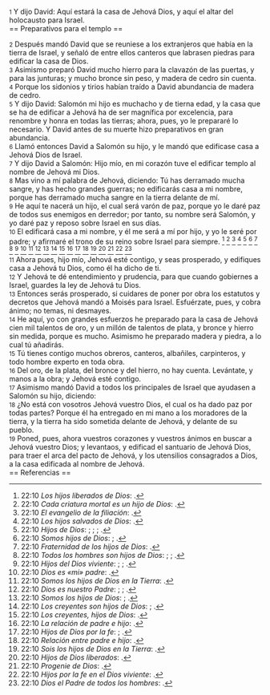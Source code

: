 {{anchor|1}} <small>1</small> Y dijo David: Aquí estará la casa de Jehová Dios, y aquí el altar del holocausto para Israel.<br>
== Preparativos para el templo ==

{{anchor|2}} <small>2</small> Después mandó David que se reuniese a los extranjeros que había en la tierra de Israel, y señaló de entre ellos canteros que labrasen piedras para edificar la casa de Dios.<br>
{{anchor|3}} <small>3</small> Asimismo preparó David mucho hierro para la clavazón de las puertas, y para las junturas; y mucho bronce sin peso, y madera de cedro sin cuenta.<br>
{{anchor|4}} <small>4</small> Porque los sidonios y tirios habían traído a David abundancia de madera de cedro.<br>
{{anchor|5}} <small>5</small> Y dijo David: Salomón mi hijo es muchacho y de tierna edad, y la casa que se ha de edificar a Jehová ha de ser magnífica por excelencia, para renombre y honra en todas las tierras; ahora, pues, yo le prepararé lo necesario. Y David antes de su muerte hizo preparativos en gran abundancia.<br>
{{anchor|6}} <small>6</small> Llamó entonces David a Salomón su hijo, y le mandó que edificase casa a Jehová Dios de Israel.<br>
{{anchor|7}} <small>7</small> Y dijo David a Salomón: Hijo mío, en mi corazón tuve el edificar templo al nombre de Jehová mi Dios.<br>
{{anchor|8}} <small>8</small> Mas vino a mí palabra de Jehová, diciendo: Tú has derramado mucha sangre, y has hecho grandes guerras; no edificarás casa a mi nombre, porque has derramado mucha sangre en la tierra delante de mí.<br>
{{anchor|9}} <small>9</small> He aquí te nacerá un hijo, el cual será varón de paz, porque yo le daré paz de todos sus enemigos en derredor; por tanto, su nombre será Salomón, y yo daré paz y reposo sobre Israel en sus días.<br>
{{anchor|10}} <small>10</small> El edificará casa a mi nombre, y él me será a mí por hijo, y yo le seré por padre; y afirmaré el trono de su reino sobre Israel para siempre. <ref>22:10 ''Los hijos liberados de Dios'': {{lib|LU|143|2|7}}.</ref> <ref>22:10 ''Cada criatura mortal es un hijo de Dios'': {{lib|LU|196|0|2}}.</ref> <ref>22:10 ''El evangelio de la filiación'': {{lib|LU|190|3|1}}.</ref> <ref>22:10 ''Los hijos salvados de Dios'': {{lib|LU|170|2|8}}.</ref> <ref>22:10 ''Hijos de Dios'': {{lib|LU|142|5|2}}; {{lib|LU|170|2|20}}; {{lib|LU|34|6|10}}; {{lib|LU|8|6|4}}.</ref> <ref>22:10 ''Somos hijos de Dios'': {{lib|LU|2|5|4}}; {{lib|LU|5|4|8}}.</ref> <ref>22:10 ''Fraternidad de los hijos de Dios'': {{lib|LU|153|2|4}}.</ref> <ref>22:10 ''Todos los hombres son hijos de Dios'': {{lib|LU|190|5|4}}; {{lib|LU|193|1|2}}; {{lib|LU|99|5|5}}.</ref> <ref>22:10 ''Hijos del Dios viviente'': {{lib|LU|140|1|6}}; {{lib|LU|140|3|16}}; {{lib|LU|149|2|10}}.</ref> <ref>22:10 ''Dios es «mi» padre'': {{lib|LU|131|10|5}}.</ref> <ref>22:10 ''Somos los hijos de Dios en la Tierra'': {{lib|LU|193|0|5}}.</ref> <ref>22:10 ''Dios es nuestro Padre'': {{lib|LU|141|4|2}}; {{lib|LU|149|6|8}}; {{lib|LU|149|6|8}}.</ref> <ref>22:10 ''Somos los hijos de Dios'': {{lib|LU|131|10|2}}; {{lib|LU|141|4|2}}.</ref> <ref>22:10 ''Los creyentes son hijos de Dios'': {{lib|LU|180|1|6}}; {{lib|LU|181|2|14}}.</ref> <ref>22:10 ''Los creyentes, hijos de Dios'': {{lib|LU|181|2|12}}.</ref> <ref>22:10 ''La relación de padre e hijo'': {{lib|LU|131|10|8}}.</ref> <ref>22:10 ''Hijos de Dios por la fe'': {{lib|LU|141|2|2}}; {{lib|LU|40|6|1}}.</ref> <ref>22:10 ''Relación entre padre e hijo'': {{lib|LU|131|10|6}}.</ref> <ref>22:10 ''Sois los hijos de Dios en la Tierra'': {{lib|LU|193|0|3}}.</ref> <ref>22:10 ''Hijos de Dios liberados'': {{lib|LU|170|2|20}}.</ref> <ref>22:10 ''Progenie de Dios'': {{lib|LU|1|3|1}}.</ref> <ref>22:10 ''Hijos por la fe en el Dios viviente'': {{lib|LU|142|1|1}}.</ref> <ref>22:10 ''Dios el Padre de todos los hombres'': {{lib|LU|194|4|6}}.</ref><br>
{{anchor|11}} <small>11</small> Ahora pues, hijo mío, Jehová esté contigo, y seas prosperado, y edifiques casa a Jehová tu Dios, como él ha dicho de ti.<br>
{{anchor|12}} <small>12</small> Y Jehová te dé entendimiento y prudencia, para que cuando gobiernes a Israel, guardes la ley de Jehová tu Dios.<br>
{{anchor|13}} <small>13</small> Entonces serás prosperado, si cuidares de poner por obra los estatutos y decretos que Jehová mandó a Moisés para Israel. Esfuérzate, pues, y cobra ánimo; no temas, ni desmayes.<br>
{{anchor|14}} <small>14</small> He aquí, yo con grandes esfuerzos he preparado para la casa de Jehová cien mil talentos de oro,  y un millón de talentos de plata, y bronce y hierro sin medida, porque es mucho. Asimismo he preparado madera y piedra, a lo cual tú añadirás.<br>
{{anchor|15}} <small>15</small> Tú tienes contigo muchos obreros, canteros, albañiles, carpinteros, y todo hombre experto en toda obra.<br>
{{anchor|16}} <small>16</small> Del oro, de la plata, del bronce y del hierro, no hay cuenta. Levántate, y manos a la obra; y Jehová esté contigo.<br>
{{anchor|17}} <small>17</small> Asimismo mandó David a todos los principales de Israel que ayudasen a Salomón su hijo, diciendo:<br>
{{anchor|18}} <small>18</small> ¿No está con vosotros Jehová vuestro Dios, el cual os ha dado paz por todas partes? Porque él ha entregado en mi mano a los moradores de la tierra, y la tierra ha sido sometida delante de Jehová, y delante de su pueblo.<br>
{{anchor|19}} <small>19</small> Poned, pues, ahora vuestros corazones y vuestros ánimos en buscar a Jehová vuestro Dios; y levantaos, y edificad el santuario de Jehová Dios, para traer el arca del pacto de Jehová, y los utensilios consagrados a Dios, a la casa edificada al nombre de Jehová.<br>
== Referencias ==

<references />
